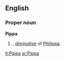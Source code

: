 ==English==

===Proper noun===
'''Pippa'''

# {{given name|female}}, [[diminutive]] of [[Philippa]].

[[it:Pippa]]
[[sr:Pippa]]